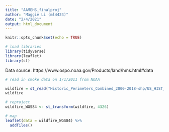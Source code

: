 ```yaml
---
title: "AAMEHS_finalproj"
author: "Maggie Li (ml4424)"
date: "2/4/2021"
output: html_document
---
```


```r
knitr::opts_chunk$set(echo = TRUE)
```

```r
# load libraries
library(tidyverse)
library(leaflet)
library(sf)
```

Data source: https://www.ospo.noaa.gov/Products/land/hms.html#data 

```r
# read in smoke data on 1/1/2011 from NOAA

wildfire = st_read("Historic_Perimeters_Combined_2000-2018-shp/US_HIST_FIRE_PERIMTRS_2000_2018_DD83.shp")
wildfire

# reproject
wildfire_WGS84 <- st_transform(wildfire, 4326)

# map
leaflet(data = wildfire_WGS84) %>% 
  addTiles()
```

